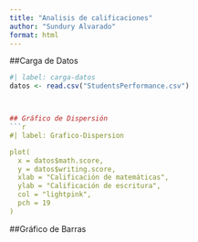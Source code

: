 ---
title: "Analisis de calificaciones"
author: "Sundury Alvarado"
format: html
---

##Carga de Datos 

```{r}
#| label: carga-datos 
datos <- read.csv("StudentsPerformance.csv")



## Gráfico de Dispersión 
```{r}
#| label: Grafico-Dispersion

plot(
  x = datos$math.score, 
  y = datos$writing.score, 
  xlab = "Calificación de matemáticas", 
  ylab = "Calificación de escritura", 
  col = "lightpink",
  pch = 19
)
```


##Gráfico de Barras 


